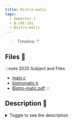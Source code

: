 ```yaml
---
title: Bistro-matic
tags:
  - Semester-1
  - B-CPE-101
  - Bistro-matic
---
```

> Timeline: ?


## Files 📂

:::note 2025 Subject and Files
- [main.c](https://github.com/Studio-17/Epitech-Subjects/raw/main/Semester-1/B-CPE-101/Bistro-matic/main.c)
- [bistromatic.h](https://github.com/Studio-17/Epitech-Subjects/raw/main/Semester-1/B-CPE-101/Bistro-matic/bistromatic.h)
- [Bistro-matic.pdf](https://github.com/Studio-17/Epitech-Subjects/raw/main/Semester-1/B-CPE-101/Bistro-matic/Bistro-matic.pdf)
:::

## Description 📖
<details>
  <summary>Toggle to see the description</summary>
  <div>
<details>
<summary> Tests de la moulinette </summary>
<table align="center">
    <thead>
        <tr>
            <td colspan="3" align="center"><strong>MOULINETTE</strong></td>
        </tr>
        <tr>
            <th>SOMMAIRE</th>
            <th>NB DE TESTS</th>
            <th>DETAILS</th>
        </tr>
    </thead>
    <tbody>
        <tr>
            <td rowspan="12">01 - syntax errors</td>
            <td rowspan="12" style="text-align: center;">12</td>
            <td>A - missing operator</td>
        </tr>
        <tr>
            <td>B - too many operator</td>
        </tr>
        <tr>
            <td>C - operator in the base</td>
        </tr>
        <tr>
            <td>D - two identical digits</td>
        </tr>
        <tr>
            <td>E - two identical operators</td>
        </tr>
        <tr>
            <td>F - unmatched parenthesis #1</td>
        </tr>
        <tr>
            <td>G - unmatched parenthesis #2</td>
        </tr>
        <tr>
            <td>H - invalid expression #1</td>
        </tr>
        <tr>
            <td>I - invalid expression #2</td>
        </tr>
        <tr>
            <td>J - empty expression</td>
        </tr>
        <tr>
            <td>K - unknown digit</td>
        </tr>
        <tr>
            <td>L - missing argument</td>
        </tr>
        <tr>
            <td rowspan="7">02 - addition</td>
            <td rowspan="7" style="text-align: center;">7</td>
            <td>A - simple #1</td>
        </tr>
        <tr>
            <td>B - simple #2</td>
        </tr>
        <tr>
            <td>C - size handling #1</td>
        </tr>
        <tr>
            <td>D - size handling #2</td>
        </tr>
        <tr>
            <td>E - with remainder</td>
        </tr>
        <tr>
            <td>F - big #1</td>
        </tr>
        <tr>
            <td>G - big #2</td>
        </tr>
        <tr>
            <td rowspan="13">03 - subtraction</td>
            <td rowspan="13" style="text-align: center;">13</td>
            <td>A - simple positive</td>
        </tr>
        <tr>
            <td>B - simple negative #1</td>
        </tr>
        <tr>
            <td>C - simple negative #2</td>
        </tr>
        <tr>
            <td>D - size handling #1</td>
        </tr>
        <tr>
            <td>E - size handling #2</td>
        </tr>
        <tr>
            <td>F - size handling #3</td>
        </tr>
        <tr>
            <td>G - with remainder #1</td>
        </tr>
        <tr>
            <td>H - with remainder #2</td>
        </tr>
        <tr>
            <td>I - two operators</td>
        </tr>
        <tr>
            <td>J - big #1</td>
        </tr>
        <tr>
            <td>K - big #2</td>
        </tr>
        <tr>
            <td>L - big #3</td>
        </tr>
        <tr>
            <td>M - big #4</td>
        </tr>
        <tr>
            <td rowspan="9">04 - multiplication</td>
            <td rowspan="9" style="text-align: center;">9</td>
            <td>A - simple</td>
        </tr>
        <tr>
            <td>B - size handling #1</td>
        </tr>
        <tr>
            <td>C - size handling #2</td>
        </tr>
        <tr>
            <td>D - size handling #3</td>
        </tr>
        <tr>
            <td>E - with negative number #1</td>
        </tr>
        <tr>
            <td>F - with negative number #2</td>
        </tr>
        <tr>
            <td>G - big#1</td>
        </tr>
        <tr>
            <td>H - big #2</td>
        </tr>
        <tr>
            <td>I - big #3</td>
        </tr>
        <tr>
            <td rowspan="11">05 - division</td>
            <td rowspan="11" style="text-align: center;">11</td>
            <td>A - simple #1</td>
        </tr>
        <tr>
            <td>B - simple #2</td>
        </tr>
        <tr>
            <td>C - size handling #1</td>
        </tr>
        <tr>
            <td>D - size handling #2</td>
        </tr>
        <tr>
            <td>E - size handling #3</td>
        </tr>
        <tr>
            <td>F - with negative number #1</td>
        </tr>
        <tr>
            <td>G - with negative number #2</td>
        </tr>
        <tr>
            <td>H - big #1</td>
        </tr>
        <tr>
            <td>I - big #2</td>
        </tr>
        <tr>
            <td>J - big #3</td>
        </tr>
        <tr>
            <td>K - by 0 exception</td>
        </tr>
        <tr>
            <td rowspan="11">06 - modulo</td>
            <td rowspan="11" style="text-align: center;">11</td>
            <td>A - simple #1</td>
        </tr>
        <tr>
            <td>B - simple #2</td>
        </tr>
        <tr>
            <td>C - size handling #1</td>
        </tr>
        <tr>
            <td>D - size handling #2</td>
        </tr>
        <tr>
            <td>E - size handling #3</td>
        </tr>
        <tr>
            <td>F - with negative number #1</td>
        </tr>
        <tr>
            <td>G - with negative number #2</td>
        </tr>
        <tr>
            <td>H - big #1</td>
        </tr>
        <tr>
            <td>I - big #2</td>
        </tr>
        <tr>
            <td>J - big #3</td>
        </tr>
        <tr>
            <td>K - by 0 exception</td>
        </tr>
        <tr>
            <td rowspan="6">07 - base and operators</td>
            <td rowspan="6" style="text-align: center;">6</td>
            <td>A - binary base</td>
        </tr>
        <tr>
            <td>B - hexa base</td>
        </tr>
        <tr>
            <td>C - custom base #1</td>
        </tr>
        <tr>
            <td>D - custom base #2</td>
        </tr>
        <tr>
            <td>E - custom operators</td>
        </tr>
        <tr>
            <td>F - mixed custom</td>
        </tr>
        <tr>
            <td rowspan="12">08 - eval expr</td>
            <td rowspan="12" style="text-align: center;">12</td>
            <td>A - operator priority #1</td>
        </tr>
        <tr>
            <td>B - operator priority #2</td>
        </tr>
        <tr>
            <td>C - operator priority #3</td>
        </tr>
        <tr>
            <td>D - unary operator #1</td>
        </tr>
        <tr>
            <td>E - unary operator #2</td>
        </tr>
        <tr>
            <td>F - unary operator #3</td>
        </tr>
        <tr>
            <td>G - with parenthesis #1</td>
        </tr>
        <tr>
            <td>H - with parenthesis #2</td>
        </tr>
        <tr>
            <td>I - with parenthesis #3</td>
        </tr>
        <tr>
            <td>J - with parenthesis #4</td>
        </tr>
        <tr>
            <td>K - big #1</td>
        </tr>
        <tr>
            <td>L - big #2</td>
        </tr>
    </tbody>
</table>
</details>
  </div>
</details>

